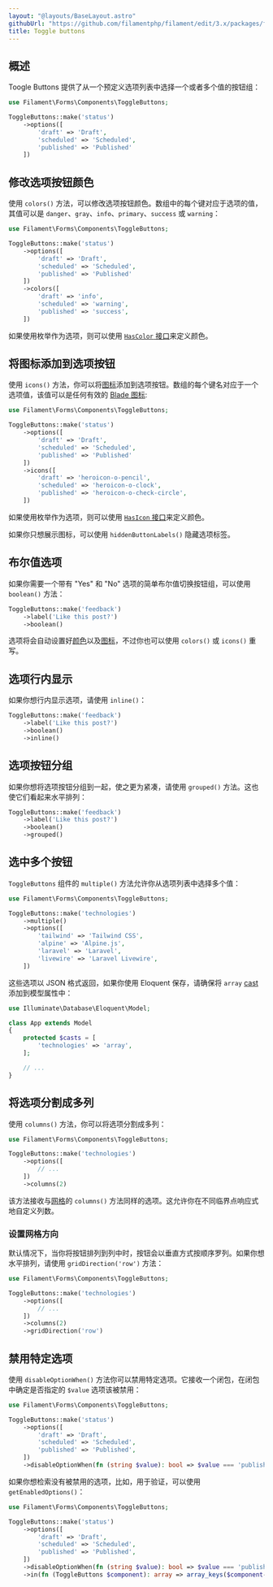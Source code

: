 ```yaml
---
layout: "@layouts/BaseLayout.astro"
githubUrl: "https://github.com/filamentphp/filament/edit/3.x/packages/forms/docs/03-fields/18-toggle-buttons.md"
title: Toggle buttons
---
```


## 概述

Toogle Buttons 提供了从一个预定义选项列表中选择一个或者多个值的按钮组：

```php
use Filament\Forms\Components\ToggleButtons;

ToggleButtons::make('status')
    ->options([
        'draft' => 'Draft',
        'scheduled' => 'Scheduled',
        'published' => 'Published'
    ])
```

<AutoScreenshot name="forms/fields/toggle-buttons/simple" alt="Toggle buttons" version="3.x" />

## 修改选项按钮颜色

使用 `colors()` 方法，可以修改选项按钮颜色。数组中的每个键对应于选项的值，其值可以是 `danger`、`gray`、`info`、`primary`、`success` 或 `warning`：

```php
use Filament\Forms\Components\ToggleButtons;

ToggleButtons::make('status')
    ->options([
        'draft' => 'Draft',
        'scheduled' => 'Scheduled',
        'published' => 'Published'
    ])
    ->colors([
        'draft' => 'info',
        'scheduled' => 'warning',
        'published' => 'success',
    ])
```

如果使用枚举作为选项，则可以使用 [`HasColor` 接口](../../support/enums#枚举颜色)来定义颜色。

<AutoScreenshot name="forms/fields/toggle-buttons/colors" alt="Toggle buttons with different colors" version="3.x" />

## 将图标添加到选项按钮

使用 `icons()` 方法，你可以将[图标](https://blade-ui-kit.com/blade-icons?set=1#search)添加到选项按钮。数组的每个键名对应于一个选项值，该值可以是任何有效的 [Blade 图标](https://blade-ui-kit.com/blade-icons?set=1#search):

```php
use Filament\Forms\Components\ToggleButtons;

ToggleButtons::make('status')
    ->options([
        'draft' => 'Draft',
        'scheduled' => 'Scheduled',
        'published' => 'Published'
    ])
    ->icons([
        'draft' => 'heroicon-o-pencil',
        'scheduled' => 'heroicon-o-clock',
        'published' => 'heroicon-o-check-circle',
    ])
```

如果使用枚举作为选项，则可以使用 [`HasIcon` 接口](../../support/enums#枚举图标)来定义颜色。

<AutoScreenshot name="forms/fields/toggle-buttons/icons" alt="Toggle buttons with icons" version="3.x" />

如果你只想展示图标，可以使用 `hiddenButtonLabels()` 隐藏选项标签。

## 布尔值选项

如果你需要一个带有 "Yes" 和 "No" 选项的简单布尔值切换按钮组，可以使用 `boolean()` 方法：

```php
ToggleButtons::make('feedback')
    ->label('Like this post?')
    ->boolean()
```

选项将会自动设置好[颜色](#修改选项按钮的颜色)以及[图标](#将图标添加到选项按钮)，不过你也可以使用 `colors()` 或 `icons()` 重写。

<AutoScreenshot name="forms/fields/toggle-buttons/boolean" alt="Boolean toggle buttons" version="3.x" />

## 选项行内显示

如果你想行内显示选项，请使用 `inline()`：

```php
ToggleButtons::make('feedback')
    ->label('Like this post?')
    ->boolean()
    ->inline()
```

<AutoScreenshot name="forms/fields/toggle-buttons/inline" alt="Inline toggle buttons" version="3.x" />

## 选项按钮分组

如果你想将选项按钮分组到一起，使之更为紧凑，请使用 `grouped()` 方法。这也使它们看起来水平排列：

```php
ToggleButtons::make('feedback')
    ->label('Like this post?')
    ->boolean()
    ->grouped()
```

<AutoScreenshot name="forms/fields/toggle-buttons/grouped" alt="Grouped toggle buttons" version="3.x" />

## 选中多个按钮

`ToggleButtons` 组件的 `multiple()` 方法允许你从选项列表中选择多个值：

```php
use Filament\Forms\Components\ToggleButtons;

ToggleButtons::make('technologies')
    ->multiple()
    ->options([
        'tailwind' => 'Tailwind CSS',
        'alpine' => 'Alpine.js',
        'laravel' => 'Laravel',
        'livewire' => 'Laravel Livewire',
    ])
```

<AutoScreenshot name="forms/fields/toggle-buttons/multiple" alt="Multiple toggle buttons selected" version="3.x" />

这些选项以 JSON 格式返回，如果你使用 Eloquent 保存，请确保将 `array` [cast](https://laravel.com/docs/eloquent-mutators#array-and-json-casting) 添加到模型属性中：

```php
use Illuminate\Database\Eloquent\Model;

class App extends Model
{
    protected $casts = [
        'technologies' => 'array',
    ];

    // ...
}
```

## 将选项分割成多列

使用 `columns()` 方法，你可以将选项分割成多列：

```php
use Filament\Forms\Components\ToggleButtons;

ToggleButtons::make('technologies')
    ->options([
        // ...
    ])
    ->columns(2)
```

<AutoScreenshot name="forms/fields/toggle-buttons/columns" alt="Toggle buttons with 2 columns" version="3.x" />

该方法接收与[网格](layout/grid)的 `columns()` 方法同样的选项。这允许你在不同临界点响应式地自定义列数。

### 设置网格方向

默认情况下，当你将按钮排列到列中时，按钮会以垂直方式按顺序罗列。如果你想水平排列，请使用 `gridDirection('row')` 方法：

```php
use Filament\Forms\Components\ToggleButtons;

ToggleButtons::make('technologies')
    ->options([
        // ...
    ])
    ->columns(2)
    ->gridDirection('row')
```

<AutoScreenshot name="forms/fields/toggle-buttons/rows" alt="Toggle buttons with 2 rows" version="3.x" />

## 禁用特定选项

使用 `disableOptionWhen()` 方法你可以禁用特定选项。它接收一个闭包，在闭包中确定是否指定的 `$value` 选项该被禁用：

```php
use Filament\Forms\Components\ToggleButtons;

ToggleButtons::make('status')
    ->options([
        'draft' => 'Draft',
        'scheduled' => 'Scheduled',
        'published' => 'Published',
    ])
    ->disableOptionWhen(fn (string $value): bool => $value === 'published')
```

<AutoScreenshot name="forms/fields/toggle-buttons/disabled-option" alt="Toggle buttons with disabled option" version="3.x" />

如果你想检索没有被禁用的选项，比如，用于验证，可以使用 `getEnabledOptions()`：

```php
use Filament\Forms\Components\ToggleButtons;

ToggleButtons::make('status')
    ->options([
        'draft' => 'Draft',
        'scheduled' => 'Scheduled',
        'published' => 'Published',
    ])
    ->disableOptionWhen(fn (string $value): bool => $value === 'published')
    ->in(fn (ToggleButtons $component): array => array_keys($component->getEnabledOptions()))
```

